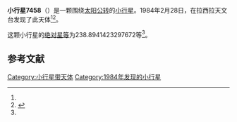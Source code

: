 {{Infobox planet
| bgcolour = #FFFFC0
| name = 7458
| symbol = 
| image = 
| caption = 
| discovery = yes
| discovery_ref = 
| discoverer = {{link-en|亨利·德波鸿诺|Henri Debehogne}}
| discovery_site = [[拉西拉天文台|拉西拉天文台]] 
| discovered = 1984年2月28日
| designations = yes
| mp_name = 
| named_after = 
| alt_names = 1984 DE1/ 1977 FL3 / 1977 GQ
| mp_category = [[外小行星带|外小行星带]]
| orbit_ref = <ref name="a">[http://ssd.jpl.nasa.gov/sbdb.cgi?sstr=7458 7458] {{Wayback|url=http://ssd.jpl.nasa.gov/sbdb.cgi?sstr=7458 |date=20210717070154 }}，小行星數據庫瀏覽器（JPL Small-Body Database Browser）－[[美国国家航空航天局|美国国家航空航天局]]喷气推进实验室</ref>
| epoch = 2456400.5 (2013年4月18日更新)
| aphelion = {{convert|4.380822927768484|AU|km|3|abbr=on|lk=out}}
| perihelion = {{convert|3.084144423696378|AU|km|3|abbr=on}}
| semimajor = {{convert|3.732483675732431|AU|km|3|abbr=on}}
| eccentricity = 0.173701832
| period = 2633.875863 [[日|日]]<br />7.21[[儒略年|儒略年]]
| avg_speed = 
| inclination = 1.767135894803408
| asc_node = 323.621626341092
| mean_anomaly = 
| arg_peri = 238.8941423297672
| satellites = 
| physical_characteristics = yes
| dimensions = 
| mass = 
| density = 
| surface_grav = 
| escape_velocity = 
| sidereal_day = 
| axial_tilt = 
| pole_ecliptic_lat = 
| pole_ecliptic_lon = 
| albedo = 
| temperatures= 
| temp_name1 = 
| mean_temp_1 = 
| max_temp_1 = 
| temp_name2 = 
| max_temp_2 = 
| spectral_type = 
| abs_magnitude = 238.8941423297672
}}

'''小行星7458'''（{{lang-en|7458}}）是一颗围绕[[太阳|太阳]][[公转|公转]]的[[小行星|小行星]]。1984年2月28日，{{link-en|亨利·德波鸿诺|Henri Debehogne}}在拉西拉天文台发现了此天体<ref name="a" /><ref>{{cite news|title=小行星列表|url=http://cfa-www.harvard.edu/iau/lists/NumberedMPs.txt|accessdate=2013-07-08|newspaper=哈佛大学|archive-date=2008-05-17|archive-url=https://web.archive.org/web/20080517010638/http://cfa-www.harvard.edu/iau/lists/NumberedMPs.txt|dead-url=no}}</ref>。

这颗小行星的[[绝对星等|绝对星等]]为238.8941423297672等<ref name="a" />。

==参考文献==
{{reflist}}
{{Minor Planet Number|[[小行星7457|小行星7457]]|[[小行星7459|小行星7459]]}}

{{小天体}}

[[Category:小行星带天体|Category:小行星带天体]]
[[Category:1984年发现的小行星|Category:1984年发现的小行星]]

{{asteroid-stub}}